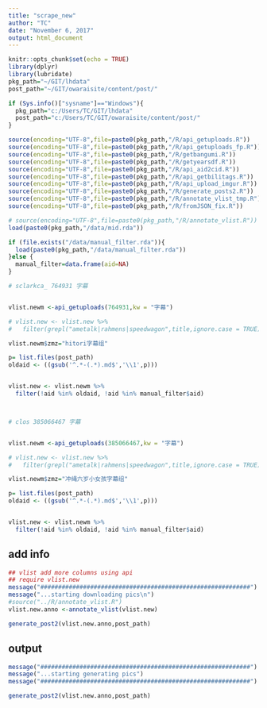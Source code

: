 ```yaml
---
title: "scrape_new"
author: "TC"
date: "November 6, 2017"
output: html_document
---
```


```r
knitr::opts_chunk$set(echo = TRUE)
library(dplyr)
library(lubridate)
pkg_path="~/GIT/lhdata"
post_path="~/GIT/owaraisite/content/post/"

if (Sys.info()["sysname"]=="Windows"){
  pkg_path="c:/Users/TC/GIT/lhdata"
  post_path="c:/Users/TC/GIT/owaraisite/content/post/"
}

source(encoding="UTF-8",file=paste0(pkg_path,"/R/api_getuploads.R"))
source(encoding="UTF-8",file=paste0(pkg_path,"/R/api_getuploads_fp.R"))
source(encoding="UTF-8",file=paste0(pkg_path,"/R/getbangumi.R"))
source(encoding="UTF-8",file=paste0(pkg_path,"/R/getyearsdf.R"))
source(encoding="UTF-8",file=paste0(pkg_path,"/R/api_aid2cid.R"))
source(encoding="UTF-8",file=paste0(pkg_path,"/R/api_getbilitags.R"))
source(encoding="UTF-8",file=paste0(pkg_path,"/R/api_upload_imgur.R"))
source(encoding="UTF-8",file=paste0(pkg_path,"/R/generate_posts2.R"))
source(encoding="UTF-8",file=paste0(pkg_path,"/R/annotate_vlist_tmp.R"))
source(encoding="UTF-8",file=paste0(pkg_path,"/R/fromJSON_fix.R"))

# source(encoding="UTF-8",file=paste0(pkg_path,"/R/annotate_vlist.R"))
load(paste0(pkg_path,"/data/mid.rda"))

if (file.exists("/data/manual_filter.rda")){
  load(paste0(pkg_path,"/data/manual_filter.rda"))
}else {
  manual_filter=data.frame(aid=NA)
}
```





```r
# sclarkca_ 764931 字幕 


vlist.newm <-api_getuploads(764931,kw = "字幕")

# vlist.new <- vlist.new %>%
#   filter(grepl("ametalk|rahmens|speedwagon",title,ignore.case = TRUE))

vlist.newm$zmz="hitori字幕组"

p= list.files(post_path)
oldaid <- ((gsub('^.*-(.*).md$','\\1',p)))


vlist.new <- vlist.newm %>%
  filter(!aid %in% oldaid, !aid %in% manual_filter$aid)




```

```r
# clos 385066467 字幕 


vlist.newm <-api_getuploads(385066467,kw = "字幕")

# vlist.new <- vlist.new %>%
#   filter(grepl("ametalk|rahmens|speedwagon",title,ignore.case = TRUE))

vlist.newm$zmz="冲绳六岁小女孩字幕组"

p= list.files(post_path)
oldaid <- ((gsub('^.*-(.*).md$','\\1',p)))


vlist.new <- vlist.newm %>%
  filter(!aid %in% oldaid, !aid %in% manual_filter$aid)


```

## add info

```r
## vlist add more columns using api
## require vlist.new
message("###########################################################")
message("...starting downloading pics\n")
#source("../R/annotate_vlist.R")
vlist.new.anno <-annotate_vlist(vlist.new)

generate_post2(vlist.new.anno,post_path)

```

## output

```r
message("###########################################################")
message("...starting generating pics")
message("###########################################################")

generate_post2(vlist.new.anno,post_path)
```
